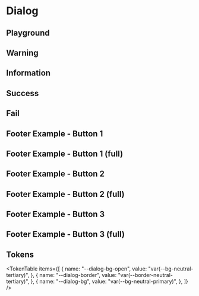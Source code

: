 



<Meta title="Dialog" of={DialogStories} />

# Dialog

<ThemeSelect />

## Playground

<Canvas of={DialogStories.Default} />
<Controls />

## Warning

<Canvas of={DialogStories.Warning} />

## Information

<Canvas of={DialogStories.Information} />

## Success

<Canvas of={DialogStories.Success} />

## Fail

<Canvas of={DialogStories.Fail} />

## Footer Example - Button 1

<Canvas of={DialogStories.Button_1} />

## Footer Example - Button 1 (full)

<Canvas of={DialogStories.Button_1_Full} />

## Footer Example - Button 2

<Canvas of={DialogStories.Button_2} />

## Footer Example - Button 2 (full)

<Canvas of={DialogStories.Button_2_Full} />

## Footer Example - Button 3

<Canvas of={DialogStories.Button_3} />

## Footer Example - Button 3 (full)

<Canvas of={DialogStories.Button_3_Full} />

## Tokens

<TokenTable
  items={[
    {
      name: "--dialog-bg-open",
      value: "var(--bg-neutral-tertiary)",
    },
    {
      name: "--dialog-border",
      value: "var(--border-neutral-tertiary)",
    },
    {
      name: "--dialog-bg",
      value: "var(--bg-neutral-primary)",
    },
  ]}
/>

<Toaster position="bottom-right" />
